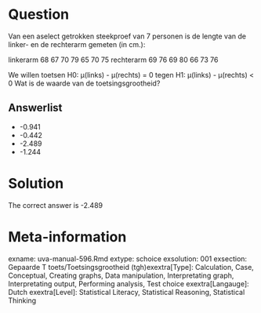 Question
========

Van een aselect getrokken steekproef van 7 personen is de lengte van de linker- en de rechterarm gemeten (in cm.):

linkerarm 68 67 70 79 65 70 75
rechterarm 69 76 69 80 66 73 76

We willen toetsen
H0: µ(links) - µ(rechts) = 0
tegen
H1: µ(links) - µ(rechts) < 0
Wat is de waarde van de toetsingsgrootheid? 

Answerlist
----------
* -0.941
* -0.442
* -2.489
* -1.244

Solution
========

The correct answer is  -2.489 

Meta-information
================
exname: uva-manual-596.Rmd 
extype: schoice 
exsolution: 001 
exsection: Gepaarde T toets/Toetsingsgrootheid (tgh)exextra[Type]: Calculation, Case, Conceptual, Creating graphs, Data manipulation, Interpretating graph, Interpretating output, Performing analysis, Test choice 
exextra[Langauge]: Dutch 
exextra[Level]: Statistical Literacy, Statistical Reasoning, Statistical Thinking 
